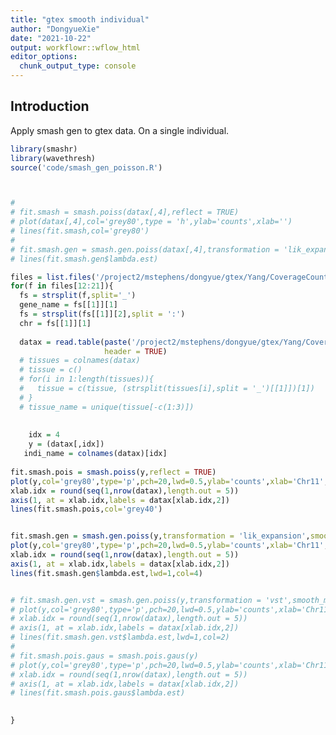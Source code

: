 ```yaml
---
title: "gtex smooth individual"
author: "DongyueXie"
date: "2021-10-22"
output: workflowr::wflow_html
editor_options:
  chunk_output_type: console
---
```


## Introduction

Apply smash gen to gtex data. On a single individual.

```r
library(smashr)
library(wavethresh)
source('code/smash_gen_poisson.R')



# 
# fit.smash = smash.poiss(datax[,4],reflect = TRUE)
# plot(datax[,4],col='grey80',type = 'h',ylab='counts',xlab='')
# lines(fit.smash,col='grey80')
# 
# fit.smash.gen = smash.gen.poiss(datax[,4],transformation = 'lik_expansion',method = 'smash')
# lines(fit.smash.gen$lambda.est)
```

```r
files = list.files('/project2/mstephens/dongyue/gtex/Yang/CoverageCounts')
for(f in files[12:21]){
  fs = strsplit(f,split='_')
  gene_name = fs[[1]][1]
  fs = strsplit(fs[[1]][2],split = ':')
  chr = fs[[1]][1]
  
  datax = read.table(paste('/project2/mstephens/dongyue/gtex/Yang/CoverageCounts/',f,sep=''),
                     header = TRUE)
  # tissues = colnames(datax)
  # tissue = c()
  # for(i in 1:length(tissues)){
  #   tissue = c(tissue, (strsplit(tissues[i],split = '_')[[1]])[1])
  # }
  # tissue_name = unique(tissue[-c(1:3)])
  
  
    idx = 4
    y = (datax[,idx])
   indi_name = colnames(datax)[idx]
    
fit.smash.pois = smash.poiss(y,reflect = TRUE)
plot(y,col='grey80',type='p',pch=20,lwd=0.5,ylab='counts',xlab='Chr11',xaxt = "n",main=paste(gene_name,indi_name,sep=', '))
xlab.idx = round(seq(1,nrow(datax),length.out = 5))
axis(1, at = xlab.idx,labels = datax[xlab.idx,2])
lines(fit.smash.pois,col='grey40')


fit.smash.gen = smash.gen.poiss(y,transformation = 'lik_expansion',smooth_method = 'smash')
plot(y,col='grey80',type='p',pch=20,lwd=0.5,ylab='counts',xlab='Chr11',xaxt = "n",main=paste(gene_name,indi_name,sep=', '))
xlab.idx = round(seq(1,nrow(datax),length.out = 5))
axis(1, at = xlab.idx,labels = datax[xlab.idx,2])
lines(fit.smash.gen$lambda.est,lwd=1,col=4)


# fit.smash.gen.vst = smash.gen.poiss(y,transformation = 'vst',smooth_method = 'smash')
# plot(y,col='grey80',type='p',pch=20,lwd=0.5,ylab='counts',xlab='Chr11',xaxt = "n",main=paste(gene_name,indi_name,sep=', '))
# xlab.idx = round(seq(1,nrow(datax),length.out = 5))
# axis(1, at = xlab.idx,labels = datax[xlab.idx,2])
# lines(fit.smash.gen.vst$lambda.est,lwd=1,col=2)
# 
# fit.smash.pois.gaus = smash.pois.gaus(y)
# plot(y,col='grey80',type='p',pch=20,lwd=0.5,ylab='counts',xlab='Chr11',xaxt = "n",main=paste(gene_name,indi_name,sep=', '))
# xlab.idx = round(seq(1,nrow(datax),length.out = 5))
# axis(1, at = xlab.idx,labels = datax[xlab.idx,2])
# lines(fit.smash.pois.gaus$lambda.est)

  
}
```






